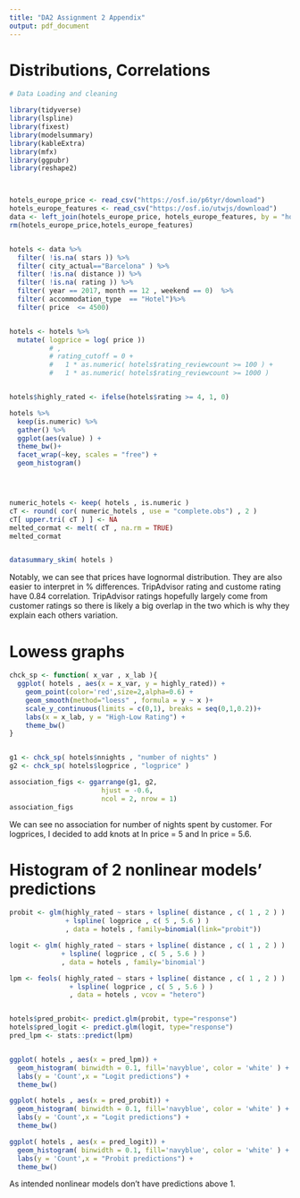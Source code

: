 ```yaml
---
title: "DA2 Assignment 2 Appendix"
output: pdf_document
---
```


# Distributions, Correlations

```r
# Data Loading and cleaning

library(tidyverse)
library(lspline)
library(fixest)
library(modelsummary)
library(kableExtra)
library(mfx)
library(ggpubr)
library(reshape2)



hotels_europe_price <- read_csv("https://osf.io/p6tyr/download")
hotels_europe_features <- read_csv("https://osf.io/utwjs/download")
data <- left_join(hotels_europe_price, hotels_europe_features, by = "hotel_id")
rm(hotels_europe_price,hotels_europe_features)


hotels <- data %>% 
  filter( !is.na( stars )) %>%
  filter( city_actual=="Barcelona" ) %>%
  filter( !is.na( distance )) %>%
  filter( !is.na( rating )) %>%
  filter( year == 2017, month == 12 , weekend == 0)  %>% 
  filter( accommodation_type  == "Hotel")%>% 
  filter( price  <= 4500)


hotels <- hotels %>% 
  mutate( logprice = log( price ))
          # ,
          # rating_cutoff = 0 +
          #   1 * as.numeric( hotels$rating_reviewcount >= 100 ) +
          #   1 * as.numeric( hotels$rating_reviewcount >= 1000 ) 


hotels$highly_rated <- ifelse(hotels$rating >= 4, 1, 0)


```



```r
hotels %>%
  keep(is.numeric) %>% 
  gather() %>% 
  ggplot(aes(value) ) +
  theme_bw()+
  facet_wrap(~key, scales = "free") +
  geom_histogram()




numeric_hotels <- keep( hotels , is.numeric )
cT <- round( cor( numeric_hotels , use = "complete.obs") , 2 )
cT[ upper.tri( cT ) ] <- NA
melted_cormat <- melt( cT , na.rm = TRUE)
melted_cormat


datasummary_skim( hotels )
```

Notably, we can see that prices have lognormal distribution. They are also easier to interpret in % differences.
TripAdvisor rating and custome rating have 0.84 correlation. TripAdvisor ratings hopefully largely come from customer ratings so there is likely a big overlap in the two which is why they explain each others variation.


# Lowess graphs

```r


chck_sp <- function( x_var , x_lab ){
  ggplot( hotels , aes(x = x_var, y = highly_rated)) +
    geom_point(color='red',size=2,alpha=0.6) +
    geom_smooth(method="loess" , formula = y ~ x )+
    scale_y_continuous(limits = c(0,1), breaks = seq(0,1,0.2))+
    labs(x = x_lab, y = "High-Low Rating") +
    theme_bw()
}


g1 <- chck_sp( hotels$nnights , "number of nights" )
g2 <- chck_sp( hotels$logprice , "logprice" ) 

association_figs <- ggarrange(g1, g2,
                       hjust = -0.6,
                       ncol = 2, nrow = 1)
association_figs

```

We can see no association for number of nights spent by customer. For logprices, I decided to add knots at ln price = 5 and ln price = 5.6.


# Histogram of 2 nonlinear models' predictions



```r
probit <- glm(highly_rated ~ stars + lspline( distance , c( 1 , 2 ) ) 
              + lspline( logprice , c( 5 , 5.6 ) )
              , data = hotels , family=binomial(link="probit"))

logit <- glm( highly_rated ~ stars + lspline( distance , c( 1 , 2 ) ) 
             + lspline( logprice , c( 5 , 5.6 ) )
             , data = hotels , family='binomial')

lpm <- feols( highly_rated ~ stars + lspline( distance , c( 1 , 2 ) ) 
               + lspline( logprice , c( 5 , 5.6 ) )
               , data = hotels , vcov = "hetero")


hotels$pred_probit<- predict.glm(probit, type="response") 
hotels$pred_logit <- predict.glm(logit, type="response")
pred_lpm <- stats::predict(lpm)


ggplot( hotels , aes(x = pred_lpm)) +
  geom_histogram( binwidth = 0.1, fill='navyblue', color = 'white' ) +
  labs(y = 'Count',x = "Logit predictions") +
  theme_bw()

ggplot( hotels , aes(x = pred_probit)) +
  geom_histogram( binwidth = 0.1, fill='navyblue', color = 'white' ) +
  labs(y = 'Count',x = "Logit predictions") +
  theme_bw()

ggplot( hotels , aes(x = pred_logit)) +
  geom_histogram( binwidth = 0.1, fill='navyblue', color = 'white' ) +
  labs(y = 'Count',x = "Probit predictions") +
  theme_bw()


```

As intended nonlinear models don't have predictions above 1.